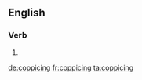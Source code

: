 ==English==

===Verb===
{{head|en}}

# {{present participle of|coppice}}

[[de:coppicing]]
[[fr:coppicing]]
[[ta:coppicing]]